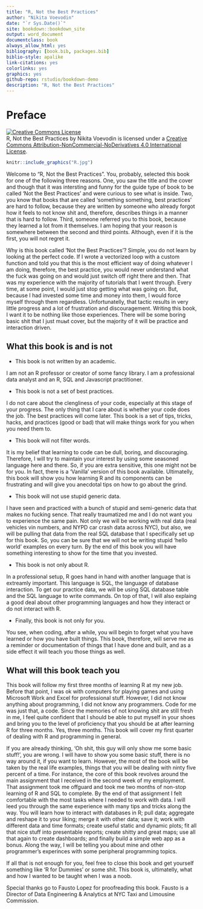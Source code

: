 ```yaml
--- 
title: "R, Not the Best Practices"
author: "Nikita Voevodin"
date: "`r Sys.Date()`"
site: bookdown::bookdown_site
output: word_document
documentclass: book
always_allow_html: yes
bibliography: [book.bib, packages.bib]
biblio-style: apalike
link-citations: yes
colorlinks: yes
graphics: yes
github-repo: rstudio/bookdown-demo
description: "R, Not the Best Practices"
---
```


# Preface {-}

::: {.infobox .caution data-latex="{caution}"}

<a rel="license" href="http://creativecommons.org/licenses/by-nc-nd/4.0/"><img alt="Creative Commons License" style="border-width:0" src="https://i.creativecommons.org/l/by-nc-nd/4.0/88x31.png" /></a><br /><span xmlns:dct="http://purl.org/dc/terms/" property="dct:title">R, Not the Best Practices</span> by <span xmlns:cc="http://creativecommons.org/ns#" property="cc:attributionName">Nikita Voevodin</span> is licensed under a <a rel="license" href="http://creativecommons.org/licenses/by-nc-nd/4.0/">Creative Commons Attribution-NonCommercial-NoDerivatives 4.0 International License</a>.

:::



```r
knitr::include_graphics("R.jpg")
``` 

Welcome to "R, Not the Best Practices". You, probably, selected this book for one of the following three reasons. One, you saw the title and the cover and though that it was intersting and funny for the guide type of book to be called 'Not the Best Practices' and were curious to see what is inside. Two, you know that books that are called 'something something, best practices' are hard to follow, because they are written by someone who already forgot how it feels to not know shit and, therefore, describes things in a manner that is hard to follow. Third, someone referred you to this book, because they learned a lot from it themselves. I am hoping that your reason is somewhere between the second and third points. Although, even if it is the first, you will not regret it. 

Why is this book called 'Not the Best Practices'? Simple, you do not learn by looking at the perfect code. If I wrote a vectorized loop with a custom function and told you that this is the most efficient way of doing whatever I am doing, therefore, the best practice, you would never understand what the fuck was going on and would just switch off right there and then. That was my experience with the majority of tutorials that I went through. Every time, at some point, I would just stop getting what was going on. But, because I had invested some time and money into them, I would force myself through them regardless. Unfortunatelly, that tactic results in very little progress and a lot of frustration and discouragement. Writing this book, I want it to be nothing like those experiences. There will be some boring basic shit that I just muыt cover, but the majority of it will be practice and interaction driven. 

## What this book is and is not
- This book is not written by an academic.

I am not an R professor or creator of some fancy library. I am a professional data analyst and an R, SQL and Javascript practitioner.

- This book is not a set of best practices.

I do not care about the clengliness of your code, especially at this stage of your progress. The only thing that I care about is whether your code does the job. The best practices will come later. This book is a set of tips, tricks, hacks, and practices (good or bad) that will make things work for you when you need them to.

- This book will not filter words.

It is my belief that learning to code can be dull, boring, and discouraging. Therefore, I will try to maintain your interest by using some seasoned language here and there. So, if you are extra sensitive, this one might not be for you. In fact, there is a 'Vanilla' version of this book available. Ultimatelly, this book will show you how learning R and its components can be frustrating and will give you anecdotal tips on how to go about the grind.

- This book will not use stupid generic data.

I have seen and practiced with a bunch of stupid and semi-generic data that makes no fucking sence. That really traumatized me and I do not want you to experience the same pain. Not only we will be working with real data (real vehicles vin numbers, and NYPD car crash data across NYC), but also, we will be pulling that data from the real SQL database that I specifically set up for this book. So, you can be sure that we will not be writing stupid 'hello world' examples on every turn. By the end of this book you will have something interesting to show for the time that you invested. 

- This book is not only about R.

In a professional setup, R goes hand in hand with another language that is extreamly important. This language is SQL, the language of database interaction. To get our practice data, we will be using SQL database table and the SQL language to write commands. On top of that, I will also explaing a good deal about other programming languages and how they interact or do not interact with R.

- Finally, this book is not only for you. 

You see, when coding, after a while, you will begin to forget what you have learned or how you have built things. This book, therefore, will serve me as a reminder or documentation of things that I have done and built, and as a side effect it will teach you those things as well.  

## What will this book teach you

This book will follow my first three months of learning R at my new job. Before that point, I was ok with computers for playing games and using Microsoft Work and Excel for professional stuff. However, I did not know anything about programming, I did not know any programmers. Code for me was just that, a code. Since the memories of not knowing shit are still fresh in me, I feel quite confident that I should be able to put myself in your shoes and bring you to the level of proficiency that you should be at after learning R for three months. Yes, three months. This book will cover my first quarter of dealing with R and programming in general. 

If you are already thinking, 'Oh shit, this guy will only show me some basic stuff!', you are wrong. I will have to show you some basic stuff, there is no way around it, if you want to learn. However, the most of the book will be taken by the real life examples, things that you will be dealing with ninty five percent of a time. For instance, the core of this book revolves around the main assignment that I received in the second week of my employment. That assignment took me offguard and took me two months of non-stop learning of R and SQL to complete. By the end of that assignment I felt comfortable with the most tasks where I needed to work with data. I will leed you through the same experience with many tips and tricks along the way. You will learn how to interact with databases in R; pull data; aggregate and reshape it to your liking; merge it with other data; save it; work with different data and time formats; create useful static and dynamic plots; fit all that nice stuff into presentable reports; create shitty and great maps; use all that again to create dashboards; and finally build a simple web app as a bonus. Along the way, I will be telling you about mine and other programmer's experinces with some peripheral programming topics. 

If all that is not enough for you, feel free to close this book and get yourself something like 'R for Dummies' or some shit. This book is, ultimatelly, what and how I wanted to be taught when I was a noob.

::: {.infobox .important data-latex="{important}"}

Special thanks go to Fausto Lopez for proofreading this book. Fausto is a Director of Data Engineering & Analytics at NYC Taxi and Limousine Commission.

:::  


